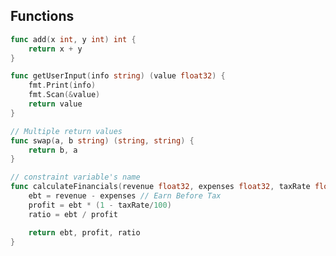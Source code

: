 ## Functions

```go
func add(x int, y int) int {
    return x + y
}

func getUserInput(info string) (value float32) {
    fmt.Print(info)
    fmt.Scan(&value)
    return value
}
```

```go
// Multiple return values
func swap(a, b string) (string, string) {
    return b, a
}

// constraint variable's name
func calculateFinancials(revenue float32, expenses float32, taxRate float32) (ebt float32, profit float32, ratio float32) {
    ebt = revenue - expenses // Earn Before Tax
    profit = ebt * (1 - taxRate/100)
    ratio = ebt / profit

    return ebt, profit, ratio
}
```
